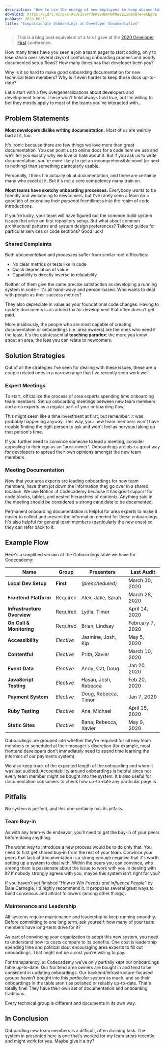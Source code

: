 ```yaml
---
description: "How to use the energy of new employees to keep documentation up-to-date and useful."
download: https://1drv.ms/p/s!AvUc1cvPrJnWvs4mHMwP9wz2158BmQ?e=ekEgda
pubDate: 2020-06-11
title: "Compassionate Onboardings as Developer Documentation"
---
```


> This is a blog post equivalent of a talk I gave at the [2020 Developer First](https://developer-first.com/josh-goldberg) conference.

How many times have you seen a join a team eager to start coding, only to lose steam over several days of confusing onboarding process and poorly documented setup flows?
How many times has that developer been _you_?

Why is it so hard to make good onboarding documentation for new technical team members?
Why is it even harder to keep those docs up-to-date?

Let's start with a few overgeneralizations about developers and development teams.
These won't hold always hold true, but I'm willing to bet they mostly apply to most of the teams you've interacted with...

## Problem Statements

**Most developers dislike writing documentation.** Most of us are weirdly bad at it, too.

It's ironic because there are few things we love more than great documentation.
You can point us to online docs for a code item we use and we'll tell you exactly why we love or hate about it.
But if you ask us to write documentation, you're more likely to get an incomprehensible novel (or next to nothing) than something particularly usable.

Personally, I think I'm actually ok at documentation, and there are certainly many who excel at it.
But it's not a core competency many train on.

**Most teams have sketchy onboarding processes.** Everybody _wants_ to be friendly and welcoming to newcomers, but I've rarely seen a team do a good job of extending their _personal_ friendliness into the realm of code introductions.

If you're lucky, your team will have figured out the common build system issues that arise on first repository setup.
But what about common architectural patterns and system design preferences?
Tailored guides for particular services or code sections?
Good luck!

### Shared Complaints

Both _documentation_ and _processes_ suffer from similar root difficulties:

- No clear metrics or tests like in code
- Quick depreciation of value
- Capability is directly inverse to relatability

Neither of them give the same precise satisfaction as developing a running system in code – it's all hand-wavy and person-based.
Who wants to deal with people as their success metrics?

They also depreciate in value as your foundational code changes.
Having to update documents is an added tax for development that often doesn't get paid.

More insidiously, the people who are most capable of creating documentation or onboardings (i.e.
area owners) are the ones who need it the least.
It's the quintessential **teaching paradox**: the more you know about an area, the less you can relate to newcomers.

## Solution Strategies

Out of all the strategies I've seen for dealing with these issues, these are a couple related ones in a narrow range that I've recently seen work well.

### Expert Meetings

To start, officialize the process of area experts spending time onboarding team members.
Set up onboarding meetings between new team members and area experts as a regular part of your onboarding flow.

This might seem like a time investment at first, but remember: it was probably happening anyway.
This way, your new team members won't have trouble finding the right person to ask and won't feel as nervous taking up that person's time.

If you further need to convince someone to lead a meeting, consider appealing to their ego as an "area owner".
Onboardings are also a great way for developers to spread their own opinions amongst the new team members.

### Meeting Documentation

Now that your area experts are leading onboardings for new team members, have them jot down the information they go over in a shared location.
We use Notion at Codecademy because it has great support for code blocks, tables, and nested hierarchies of contents.
Anything said in the meeting should be considered a strong candidate to be documented.

Permanent onboarding documentation is helpful for area experts to make it easier to collect and present the information needed for these onboardings.
It's also helpful for general team members (particularly the new ones) so they can refer back to it.

## Example Flow

Here's a simplified version of the Onboardings table we have for Codecademy:

| Name                        | Group      | Presenters            | Last Audit       |
| --------------------------- | ---------- | --------------------- | ---------------- |
| **Local Dev Setup**         | **First**  | _(prescheduled)_      | March 30, 2020   |
| **Frontend Platform**       | Required   | Alex, Jake, Sarah     | March 28, 2020   |
| **Infrastructure Overview** | Required   | Lydia, Timor          | April 14, 2020   |
| **On Call & Monitoring**    | Required   | Brian, Lindsay        | February 7, 2020 |
| **Accessibility**           | _Elective_ | Jasmine, Josh, Kip    | May 5, 2020      |
| **Contentful**              | _Elective_ | Prith, Xavier         | March 10, 2020   |
| **Event Data**              | _Elective_ | Andy, Cat, Doug       | Jan 20, 2020     |
| **JavaScript Testing**      | _Elective_ | Hasan, Josh, Rebecca  | Feb 20, 2020     |
| **Payment System**          | _Elective_ | Doug, Rebecca, Timor  | Jan 7, 2020      |
| **Ruby Testing**            | _Elective_ | Ana, Michael          | April 15, 2020   |
| **Static Sites**            | _Elective_ | Bana, Rebecca, Xavier | May 9, 2020      |

Onboardings are grouped into whether they're required for all new team members or scheduled at their manager's discretion (for example, most frontend developers don't immediately need to spend time learning the internals of our payments system).

We also keep track of the expected length of the onboarding and when it was last audited.
Accountability around onboardings is helpful since not every team member might be bought into the system.
It's also useful for documentation consumers to check how up-to-date any particular page is.

## Pitfalls

No system is perfect, and this one certainly has its pitfalls.

### Team Buy-in

As with any team-wide endeavor, you'll need to get the buy-in of your peers before doing anything.

The worst way to introduce a new process would be to do only that.
You need to first get shared buy-in from the rest of your team.
Convince your peers that lack of documentation is a strong enough negative that it's worth setting up a system to deal with.
Within the peers you can convince, who among them is passionate about the issue to work with you in dealing with it? If nobody strongly agrees with you, maybe this system isn't right for you?

If you haven't yet finished _"How to Win Friends and Influence People"_ by Dale Carnegie, I'd highly recommend it.
It proposes several great ways to build consensus and attract followers (among other things).

### Maintenance and Leadership

All systems require maintenance and leadership to keep running smoothly.
Before committing to one long term, ask yourself: how many of your team members have long-term drive for it?

As part of convincing your organization to adopt this new system, you need to understand how its costs compare to its benefits.
One cost is leadership spending time and political clout encouraging area experts to fill out onboardings.
That might not be a cost you're willing to pay.

For transparency, at Codecademy we've only partially kept our onboardings table up-to-date.
Our frontend area owners are bought in and tend to be consistent in updating onboardings.
Our backend/infrastructure-focused groups haven't bought into this _particular_ system as much, and so their onboardings in the table aren't as polished or reliably up-to-date.
That's totally fine!
They have their own set of documentation and onboarding traditions.

Every technical group is different and documents in its own way.

## In Conclusion

Onboarding new team members is a difficult, often draining task.
The system in presented here is one that's worked for my team areas recently and might work for you.
Maybe give it a try?
